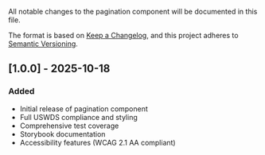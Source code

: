 
<Meta title="Navigation/Pagination/Changelog" />

All notable changes to the pagination component will be documented in this file.

The format is based on [Keep a Changelog](https://keepachangelog.com/en/1.0.0/),
and this project adheres to [Semantic Versioning](https://semver.org/spec/v2.0.0.html).

## [1.0.0] - 2025-10-18

### Added

- Initial release of pagination component
- Full USWDS compliance and styling
- Comprehensive test coverage
- Storybook documentation
- Accessibility features (WCAG 2.1 AA compliant)
